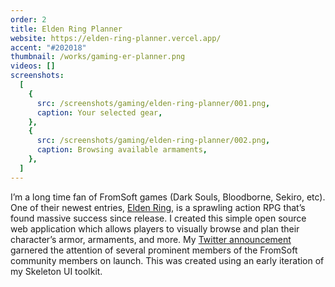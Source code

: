 ```yaml
---
order: 2
title: Elden Ring Planner
website: https://elden-ring-planner.vercel.app/
accent: "#202018"
thumbnail: /works/gaming-er-planner.png
videos: []
screenshots:
  [
    {
      src: /screenshots/gaming/elden-ring-planner/001.png,
      caption: Your selected gear,
    },
    {
      src: /screenshots/gaming/elden-ring-planner/002.png,
      caption: Browsing available armaments,
    },
  ]
---
```



I’m a long time fan of FromSoft games (Dark Souls, Bloodborne, Sekiro, etc). One of their newest entries, [Elden Ring](https://en.bandainamcoent.eu/elden-ring/elden-ring), is a sprawling action RPG that’s found massive success since release. I created this simple open source web application which allows players to visually browse and plan their character’s armor, armaments, and more. My [Twitter announcement](https://twitter.com/endigodesign/status/1537950064215089153) garnered the attention of several prominent members of the FromSoft community members on launch. This was created using an early iteration of my Skeleton UI toolkit.
